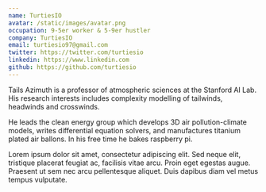 ```yaml
---
name: TurtiesIO
avatar: /static/images/avatar.png
occupation: 9-5er worker & 5-9er hustler
company: TurtiesIO
email: turtiesio97@gmail.com
twitter: https://twitter.com/turtiesio
linkedin: https://www.linkedin.com
github: https://github.com/turtiesio
---
```


Tails Azimuth is a professor of atmospheric sciences at the Stanford AI Lab. His research interests includes complexity modelling of tailwinds, headwinds and crosswinds.

He leads the clean energy group which develops 3D air pollution-climate models, writes differential equation solvers, and manufactures titanium plated air ballons. In his free time he bakes raspberry pi.

Lorem ipsum dolor sit amet, consectetur adipiscing elit. Sed neque elit, tristique placerat feugiat ac, facilisis vitae arcu. Proin eget egestas augue. Praesent ut sem nec arcu pellentesque aliquet. Duis dapibus diam vel metus tempus vulputate.
